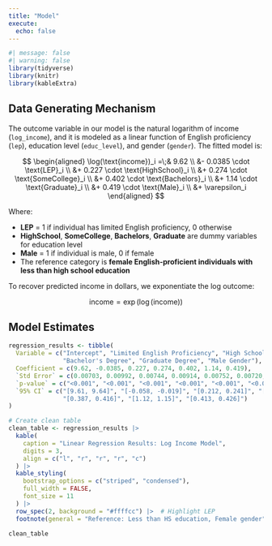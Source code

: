 ```yaml
---
title: "Model"
execute: 
  echo: false
---
```


```r
#| message: false
#| warning: false
library(tidyverse)
library(knitr)
library(kableExtra)
```

## Data Generating Mechanism

The outcome variable in our model is the natural logarithm of income (`log_income`), and it is modeled as a linear function of English proficiency (`lep`), education level (`educ_level`), and gender (`gender`). The fitted model is:

$$
\begin{aligned}
\log(\text{income})_i =\;& 9.62 \\
&- 0.0385 \cdot \text{LEP}_i \\
&+ 0.227 \cdot \text{HighSchool}_i \\
&+ 0.274 \cdot \text{SomeCollege}_i \\
&+ 0.402 \cdot \text{Bachelors}_i \\
&+ 1.14 \cdot \text{Graduate}_i \\
&+ 0.419 \cdot \text{Male}_i \\
&+ \varepsilon_i
\end{aligned}
$$

Where:

- **LEP** = 1 if individual has limited English proficiency, 0 otherwise  
- **HighSchool**, **SomeCollege**, **Bachelors**, **Graduate** are dummy variables for education level  
- **Male** = 1 if individual is male, 0 if female  
- The reference category is **female English-proficient individuals with less than high school education**

To recover predicted income in dollars, we exponentiate the log outcome:

$$
\text{income} = \exp(\log(\text{income}))
$$

## Model Estimates

```r
regression_results <- tibble(
  Variable = c("Intercept", "Limited English Proficiency", "High School", "Some College",
               "Bachelor's Degree", "Graduate Degree", "Male Gender"),
  Coefficient = c(9.62, -0.0385, 0.227, 0.274, 0.402, 1.14, 0.419),
  `Std Error` = c(0.00703, 0.00992, 0.00744, 0.00914, 0.00752, 0.00720, 0.00332),
  `p-value` = c("<0.001", "<0.001", "<0.001", "<0.001", "<0.001", "<0.001", "<0.001"),
  `95% CI` = c("[9.61, 9.64]", "[-0.058, -0.019]", "[0.212, 0.241]", "[0.256, 0.292]",
               "[0.387, 0.416]", "[1.12, 1.15]", "[0.413, 0.426]")
)

# Create clean table
clean_table <- regression_results |>
  kable(
    caption = "Linear Regression Results: Log Income Model",
    digits = 3,
    align = c("l", "r", "r", "r", "c")
  ) |>
  kable_styling(
    bootstrap_options = c("striped", "condensed"),
    full_width = FALSE,
    font_size = 11
  ) |>
  row_spec(2, background = "#ffffcc") |>  # Highlight LEP
  footnote(general = "Reference: Less than HS education, Female gender")

clean_table
```

